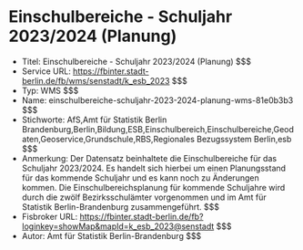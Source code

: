 # Einschulbereiche - Schuljahr 2023/2024 (Planung)
- Titel: Einschulbereiche - Schuljahr 2023/2024 (Planung) $$$
- Service URL: https://fbinter.stadt-berlin.de/fb/wms/senstadt/k_esb_2023 $$$
- Typ: WMS $$$
- Name: einschulbereiche-schuljahr-2023-2024-planung-wms-81e0b3b3 $$$
- Stichworte: AfS,Amt für Statistik Berlin Brandenburg,Berlin,Bildung,ESB,Einschulbereich,Einschulbereiche,Geodaten,Geoservice,Grundschule,RBS,Regionales Bezugssystem Berlin,esb $$$
- Anmerkung: Der Datensatz beinhaltete die Einschulbereiche für das Schuljahr 2023/2024. Es handelt sich hierbei um einen Planungsstand für das kommende Schuljahr und es kann noch zu Änderungen kommen. Die Einschulbereichsplanung für kommende Schuljahre wird durch die zwölf Bezirksschulämter vorgenommen und im Amt für Statistik Berlin-Brandenburg zusammengeführt. $$$
- Fisbroker URL: https://fbinter.stadt-berlin.de/fb?loginkey=showMap&mapId=k_esb_2023@senstadt $$$
- Autor: Amt für Statistik Berlin-Brandenburg $$$
